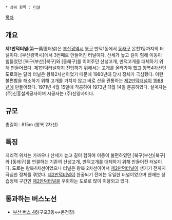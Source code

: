  * 상위 항목 : [[터널]]

[[목차]]

== 개요 ==
'''제1만덕터널'''(第一萬德터널)은 [[부산광역시]] [[북구(부산)|북구]] 만덕1동에서 [[동래구]] 온천1동까지의 터널이다. [부산광역시]에서 3번째로 만들어진 터널이다. 산세가 높고 길이 험해 이동이 힘들었던 [북구(부산)|북구]와 [동래구]를 이어주던 산성고개, 만덕고개를 대체하기 위해 만들어졌다. 제1만덕터널까지 진입하기 위해서는 고개를 올라가야 했고 왕복4차선인 도로와는 달리 터널은 왕복2차선이었기 때문에 1980년대 당시 정체가 극심했다. 이런 불편함을 해소하기 위해 고개를 거치지 않고 바로 산을 관통하는 [[제2만덕터널]]이 [[1988년]]에 만들어졌다. 1971년 4월 15일에 착공하여 1973년 11월 14일 준공하였다. 설계자는 (주)신흥설계공사이며 시공자는 (주)신양사이다.

== 규모 ==

총길이 : 815m (왕복 2차선)

== 특징 ==
지리적 위치는 가까우나 산세가 높고 길이 험하여 이동이 불편하였던 [북구(부산)|북구]와 [동래구]를 연결하는 기존의 산성고개, 만덕고개를 대체하기 위해 만들어진 터널이다. 도로는 왕복4차선이었으나 터널은 왕복 2차선이어서 [[제2만덕터널]]이 생기기 전까지 극심한 정체를 겪었다. [[제2만덕터널]]이 완공되기 전에는 유일한 터널이었으며 현재는 상습정체 구간인 [[제2만덕터널]]을 우회하는 도로로 많이 이용되고 있다.

== 통과하는 버스노선 ==
* [[부산 버스 46]](구포3동↔온천장)
